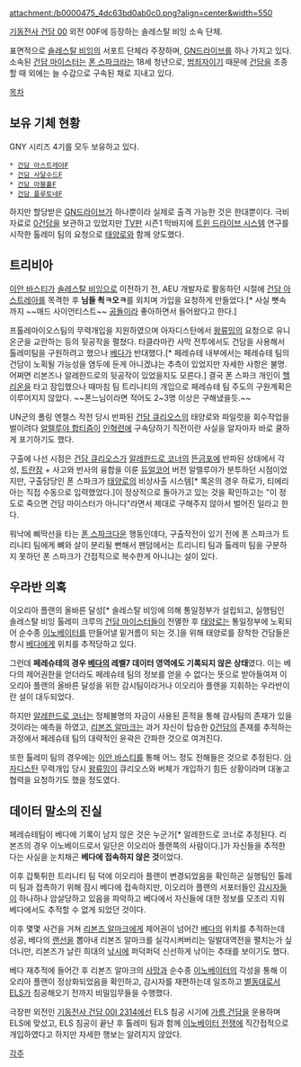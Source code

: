 attachment:/b0000475_4dc63bd0ab0c0.png?align=center&width=550

[[기동전사 건담 00]] 외전 00F에 등장하는 솔레스탈 비잉 소속 단체.

표면적으로 [[솔레스탈 비잉]]의 서포트 단체라 주장하며, [[GN드라이브]]를 하나 가지고 있다. 소속된 [[건담 마이스터]]는 [[폰 스파크]]라는 18세 청년으로, [[범죄자]]이기 때문에 [[건담]]을 조종할 때 외에는 늘 수갑으로 구속된 채로 지내고 있다.

[[목차]]
== 보유 기체 현황 ==
GNY 시리즈 4기를 모두 보유하고 있다.
 * [[건담 아스트레아]]F
 * [[건담 사달수드]]F
 * [[건담 아블홀]]F
 * [[건담 플루토네]]F

하지만 할당받은 [[GN드라이브]]가 하나뿐이라 실제로 출격 가능한 것은 한대뿐이다. 극비자료로 [[0건담]]을 보관하고 있었지만 [[TV판]] 시즌1 막바지에 [[트윈 드라이브 시스템]] 연구를 시작한 톨레미 팀의 요청으로 [[태양로]]와 함께 양도했다.
== 트리비아 ==
[[이안 바스티]]가 [[솔레스탈 비잉]]으로 이전하기 전, AEU 개발자로 활동하던 시절에 [[건담 아스트레아]]를 목격한 후  '''님들 쵝ㅋ오ㅋ'''를 외치며 가입을 요청하게 만들었다.[* 사실 뼛속까지 ~~매드 사이언티스트~~ [[공돌이]]라 좋아하면서 들어왔다고 한다.] 

프톨레마이오스팀의 무력개입을 지원하였으며 아자디스탄에서 [[왕류밍]]의 요청으로 유니온군을 교란하는 등의 뒷공작을 펼쳤다. 타클라마칸 사막 전투에서도 건담을 사용해서 톨레미팀을 구원하려고 했으나 [[베다]]가 반대했다.[* 페레슈테 내부에서는 페레슈테 팀의 건담이 노획될 가능성을 염두에 둔게 아니겠냐는 추측이 있었지만 자세한 사항은 불명. 어쩌면 리본즈나 알레한드로의 뒷공작이 있었을지도 모른다.] 결국 폰 스파크 개인이 [[헬리온]]을 타고 잠입했으나 때마침 팀 트리니티의 개입으로 페레슈테 팀 주도의 구원계획은 이루어지지 않았다. ~~폰느님이라면 적어도 2~3명 이상은 구해냈을듯.~~ 

UN군의 폴링 엔젤스 작전 당시 반파된 [[건담 큐리오스]]의 태양로와 파일럿을 회수작업을 벌이려다 [[알렐루야 합티즘]]이 [[인혁련]]에 구속당하기 직전이란 사실을 알자마자 바로 쿨하게 포기하기도 했다.

구출에 나선 시점은 [[건담 큐리오스]]가 [[알레한드로 코너]]의 [[뜬금포]]에  반파된 상태에서 각성, [[트란잠]] + 사고와 반사의 융합을 이룬 [[듀얼코어]] 버전 알렐루야가 분투하던 시점이었지만, 구출담당인 폰 스파크가 [[태양로]]의 비상사출 시스템[* 록온의 경우 하로가, 티에리아는 직접 수동으로 입력했었다.]이 정상적으로 돌아가고 있는 것을 확인하고는 "이 정도로 죽으면 건담 마이스터가 아니다"라면서 제대로 구해주지 않아서 벌어진 일라고 한다.

워낙에 삐딱선을 타는 [[폰 스파크]]다운 행동인데다, 구출작전이 있기 전에 폰 스파크가 트리니티 팀에게 뼈와 살이 분리될 뻔해서 팬덤에서는 트리니티 팀과 톨레미 팀을 구분하지 못하던 폰 스파크가 간접적으로 복수한게 아니냐는 설이 있다.

== 우라반 의혹 ==
이오리아 플랜의 올바른 달성[* 솔레스탈 비잉에 의해 통일정부가 설립되고, 실행팀인 솔레스탈 비잉 톨레미 크루의 [[건담 마이스터]]들이 전멸한 후 [[태양로]]는 통일정부에 노획되어 순수종 [[이노베이터]]를 만들어낼 밑거름이 되는 것.]을 위해 태양로를 장착한 건담들은 항시 [[베다]]에게 위치를 추적당하고 있다.

그런데 '''페레슈테의 경우 [[베다]]의 레벨7 데이터 영역에도 기록되지 않은 상태'''였다. 이는 베다의 제어권한을 얻더라도 페레슈테 팀의 정보를 얻을 수 없다는 뜻으로 받아들여져 이오리아 플랜의 올바른 달성을 위한 감시팀이라거나 이오리아 플랜을 지휘하는 우라반이란 설이 대두되었다.

하지만 [[알레한드로 코너]]는 정체불명의 자금이 사용된 흔적을 통해 감사팀의 존재가 있을 것이라는 예측을 하였고, [[리본즈 알마크]]는 과거 자신이 탑승한 [[0건담]]의 존재를 추적하는 과정에서 페레슈테 팀의 대략적인 윤곽은 간파한 것으로 여겨진다.

또한 톨레미 팀의 경우에는 [[이안 바스티]]를 통해 어느 정도 전해들은 것으로 추정된다. [[아자디스탄]] 무력개입 당시 [[왕류밍]]이 큐리오스와 버체가 개입하기 힘든 상황이라며 대놓고 협력을 요청하기도 했을 정도였다.
== 데이터 말소의 진실 ==
페레슈테팀이 베다에 기록이 남지 않은 것은 누군가[* 알레한드로 코너로 추정된다. 리본즈의 경우 이노베이드로서 일단은 이오리아 플랜쪽의 사람이다.]가 자신들을 추적한다는 사실을 눈치채곤 '''베다에 접속하지 않은 것'''이었다.

이후 갑툭튀한 트리니티 팀 덕에 이오리아 플랜이 변경되었음을 확인하곤 실행팀인 톨레미 팀과 접촉하기 위해 잠시 베다에 접속하지만, 이오리아 플랜의 서포터들인 [[감시자]]들이 하나하나 암살당하고 있음을 파악하고 베다에서 자신들에 대한 정보를 모조리 지워 베다에서도 추적할 수 없게 되었던 것이다.

이후 몇몇 사건을 거쳐 [[리본즈 알마크]]에게 제어권이 넘어간 [[베다]]의 위치를 추적하는데 성공, 베다의 [[랜선]]을 뽑아내 리본즈 알마크를 실각시켜버리는 일발대역전을 펼치는가 싶더니만, 리본즈가 날린 희대의 [[낚시]]에 퍼덕퍼덕 신선하게 낚이는 추태를 보이기도 했다.

베다 재추적에 들어간 후 리본즈 알마크의 [[사망]]과 순수종 [[이노베이터]]의 각성을 통해 이오리아 플랜이 정상화되었음을 확인하고, 감시자를 재편하는데 일조하고 [[별동대]]로서 [[ELS]]가 침공해오기 전까지 비밀임무들을 수행했다.

극장판 외전인 [[기동전사 건담 00I 2314]]에선 ELS 침공 시기에 [[가름 건담]]을 운용하며 ELS에 맞섰고, ELS 침공이 끝난 후 톨레미 팀과 함께 [[이노베이터 전쟁]]에 직간접적으로 개입하였다고 하지만 자세한 행보는 알려지지 않았다.

[[각주]]
